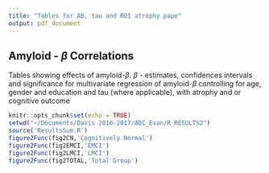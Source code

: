 ```yaml
---
title: "Tables for AB, tau and ROI atrophy pape"
output: pdf_document
---
```

## Amyloid - $\beta$ Correlations

Tables showing effects of amyloid-$\beta$. $\beta$ - estimates, confidences intervals and significance for multivariate regression of amyloid-$\beta$ controlling for age, gender and education and tau (where applicable), with atrophy and or cognitive outcome

```r
knitr::opts_chunk$set(echo = TRUE)
setwd("~/Documents/Davis 2016-2017/ADC_Evan/R_RESULTS2")
source('ResultsSum.R')
figure2Func(fig2CN,'Cognitively Normal')
figure2Func(fig2EMCI,'EMCI')
figure2Func(fig2LMCI,'LMCI')
figure2Func(fig2TOTAL,'Total Group')
```

